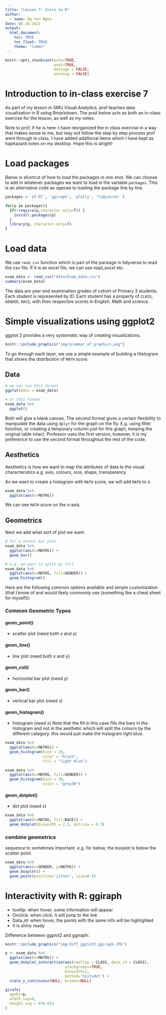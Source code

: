 ```yaml
---
title: "Lesson 7: Intro to R"
author:
  - name: Ng Yen Ngee
date: 06-26-2021
output:
  html_document:
    toc: TRUE
    toc_float: TRUE
    theme: "lumen" 
---
```


```r
knitr::opts_chunk$set(echo=TRUE,
                      eval=TRUE,
                      message = FALSE,
                      warning = FALSE)
```


# Introduction to in-class exercise 7
As part of my lesson in SMU Visual Analytics, prof teaches data visualization in R using Rmarkdown. The post below acts as both an in-class exercise for the lesson, as well as my notes. 

Note to prof, if he is here: I have reorganized the in class exercise in a way that makes sense to me, but may not follow the step by step process prof went through in class. I have added additional items which I have kept as haphazard notes on my desktop.  Hope this is alright! 

# Load packages
Below is shortcut of how to load the packages in one shot. We can choose to add in whatever packages we want to load in the variable `packages`. This is an alternative code as oppose to loading the package line by line. 

```r
packages <- c('DT', 'ggiraph', 'plotly', 'tidyverse' )

for(p in packages){
  if(!require(p,character.only=T)) {
    install.packages(p)
  }
  library(p, character.only=T)
}
```

# Load data
We use `read_csv` function which is part of the package in tidyverse to read the csv file. If it is an excel file, we can use read_excel etc. 

```r
exam_data <- read_csv("data/Exam_data.csv")
summary(exam_data)
```

The data are year end examination grades of cohort of Primary 3 students. Each student is represented by ID. Each student has a property of `CLASS`, `GENDER`, `RACE`, with their respective scores in English, Math and science.

# Simple visualizations using ggplot2
ggplot 2 provides a very systematic way of creating visualizations.

```r
knitr::include_graphics("img/grammar_of_graphics.png")
```

To go through each layer, we use a simple example of building a Histogram that shows the distribution of `MATH` score. 

## Data 
```r
# we can use this format 
ggplot(data = exam_data)

# or this format 
exam_data %>%
  ggplot()
```

Both will give a blank canvas. The second format gives a certain flexibility to manipulate the data using `dplyr` for the graph on the fly. E.g. using filter function, or creating a temporary column just for this graph, keeping the original table intact. Professor uses the first version, however, it is my preference to use the second format throughout the rest of the code. 

## Aesthetics 
Aesthetics is how we want to map the attributes of data to the visual characteristics e.g. axis, colours, size, shape, transparency. 

As we want to create a histogram with `MATH` score, we will add `MATH` to x. 

```r
exam_data %>%
  ggplot(aes(x=MATHS))
```

We can see `MATH` score on the x-axis. 

## Geometrics 
Next we add what sort of plot we want. 

```r
# for a normal bar plot 
exam_data %>%
  ggplot(aes(x=MATHS)) +
  geom_bar()

# e.g. we want to split by fill 
exam_data %>%
  ggplot(aes(x=MATHS, fill=GENDER)) +
  geom_histogram()
```

Here are the following common options available and simple customization (that I know of and would likely commonly use (something like a cheat sheet for myself)): 

### Common Geometric Types 

#### geom_point()
* scatter plot (need both x and y)

#### geom_line()
* line plot (need both x and y)

#### geom_col()
* horizontal bar plot (need y)

#### geom_bar()
* vertical bar plot (need x)

#### geom_histogram()
* histogram (need x) 
Note that the fill in this case fills the bars in the histogram and not in the aesthetic which will split the colours by the different category. this would just make the histogram light blue.

```r
exam_data %>%
  ggplot(aes(x=MATHS)) +
  geom_histogram(bins = 20, 
                 color = "black", 
                 fill = "light blue")

exam_data %>%
  ggplot(aes(x=MATHS, fill=GENDER)) +
  geom_histogram(bins = 20, 
                 color = "grey30")
```


#### geom_dotplot()
* dot plot (need x)

```r
exam_data %>%
  ggplot(aes(x=MATHS, fill=RACE)) +
  geom_dotplot(binwidth = 2.5, dotsize = 0.5)
```

### combine geometrics
sequence to sometimes important. e.g. for below, the boxplot is below the scatter point. 
```r
exam_data %>%
  ggplot(aes(x=GENDER, y=MATHS)) +
  geom_boxplot() + 
  geom_point(position='jitter', size=0.5)
```


# Interactivity with R: ggiraph

* tooltip: when hover, some information will appear 
* Onclick: when click, it will jump to the link 
* Data_id: when hover, the points with the same info will be highlighted 
* It is shiny ready 

Difference between ggplot2 and ggiraph: 

```r
knitr::include_graphics("img/diff_ggplot2_ggiraph.JPG")
```

```r
p <- exam_data %>%
  ggplot(aes(x=MATHS)) +
  geom_dotplot_interactive(aes(tooltip = CLASS, data_id = CLASS), 
                           stackgroups=TRUE, 
                           binwidth=1,
                           method='histodot') + 
  scale_y_continuous(NULL, breaks=NULL)

girafe(
  ggobj=p,
  width_svg=6,
  height_svg = 6*0.618
)
                           
```